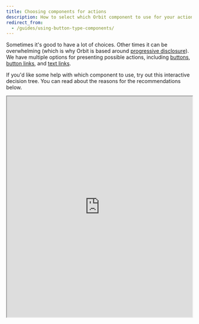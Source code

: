 ```yaml
---
title: Choosing components for actions
description: How to select which Orbit component to use for your actions.
redirect_from:
  - /guides/using-button-type-components/
---
```


Sometimes it's good to have a lot of choices.
Other times it can be overwhelming
(which is why Orbit is based around [progressive disclosure](/design-patterns/progressive-disclosure/)).
We have multiple options for presenting possible actions,
including [buttons](/components/action/button/),
[button links](/components/action/buttonlink/),
and [text links](/components/action/textlink/).

If you'd like some help with which component to use,
try out this interactive decision tree.
You can read about the reasons for the recommendations below.

<iframe
  title="Interactive decision tree for action components"
  style={{ border: "1px solid rgba(0, 0, 0, 0.1)", maxWidth: "700px", height: "350px" }}
  src="https://www.figma.com/embed?embed_host=share&amp;url=https%3A%2F%2Fwww.figma.com%2Fproto%2FDepQNenR2nFql1K6frx0Fj%2FButton-types-guide?node-id=1%3A2%26scaling%3Dmin-zoom&amp;chrome=DOCUMENTATION"
  allowFullScreen
  width="100%"
  height="600px"
/>

## Buttons

Our main [buttons](/components/action/button/) come in three sizes (_large_, _normal_, and _small_)
and six types:

- Primary
- Primary subtle
- Secondary
- Critical
- Critical subtle
- White

### Primary buttons

Best for the [single primary action](/components/action/button/#identify-the-most-important-actions)
on the screen.
Use them when you want to continue in the flow of the app.

<ImageContainer size="medium">

![A form with a primary button to 'Sign up'.](fileId:fannvRpkOJK6uxxT33EKaa;nodeId:96%3A1076)

</ImageContainer>

### Primary subtle buttons

Also used for primary actions
but those that do **not** directly push you to continue in the flow.
They should be used when there are multiple primary actions on one page with the same importance.

<ImageContainer size="medium">

![Images, text, and buttons for three options:
  Add a meal, Rent a car, Add insurance.
  Each option has a primary subtle button
  .](fileId:fannvRpkOJK6uxxT33EKaa;nodeId:100%3A0)

</ImageContainer>

### Secondary buttons

Used for actions that aren't so important.
They're usually connected to primary buttons.

<ImageContainer size="medium">

![A modal to find accommodation,
  with a primary button to 'Find a room'
  and a secondary button to 'Close'
  .](fileId:fannvRpkOJK6uxxT33EKaa;nodeId:101%3A0)

</ImageContainer>

### Critical buttons

Used when you need to permanently delete something
or have a critical action that can't be taken back.

<ImageContainer size="medium">

![A dialog asking to confirm account deletion
  with a critical button to 'Delect account'
  and a secondary button to 'Cancel'
  .](fileId:fannvRpkOJK6uxxT33EKaa;nodeId:101%3A52)

</ImageContainer>

### Critical subtle buttons

Used mainly as complementary buttons to critical ones.
They're often used as a step before permanent deletion,
so they're visually less important than critical buttons.

<ImageContainer size="medium">

![A screen with details on a traveler,
  with a critical subtle button at the button to 'Delete traveler'
  .](fileId:fannvRpkOJK6uxxT33EKaa;nodeId:105%3A2047 "This is followed by a dialog confirming the deletion with a critical button (not a subtle one).")

</ImageContainer>

### White buttons

Used in settings where the background is darker than usua
and normal buttons wouldn't work,
such as a [tooltip](/components/overlay/tooltip/)

<ImageContainer size="medium">

![A dark tooltip with some text
  and a white button to 'Learn more'
  .](fileId:fannvRpkOJK6uxxT33EKaa;nodeId:111%3A1400)

</ImageContainer>

## Alert buttons

Alert buttons should be used **only in [alerts](/components/information/alert/)**.

Each alert time has a basic button type (used in place of a primary button)
and a subtle button type (used in place of a secondary button).
There should be no more than _one basic and one subtle button_.
(See [alignment guidance below](#button-alignment-in-alert).)

<ReactExample exampleId="Alert-actions_sidebyside" />

## ButtonLinks

Choose a button link when it's outside text, the text inside is short,
and either of the following is true:

- The action navigates inside the app.
- The action is an interaction, like opening a modal or submitting a form.

Inside text and for external navigation, use only [text links](#textlinks).

ButtonLinks come in three sizes (_large_, _normal_, and _small_) and three types:

- [Primary](#primary-buttonlinks)
- [Secondary](#secondary-buttonlinks)
- [Critical](#critical-buttonlinks)

### Primary ButtonLinks

Great as complements to **primary buttons**
or as a primary standalone action that's visually less heavy than **primary subtle buttons**.

<ImageContainer size="medium">

![A modal with a form for places to visit,
  a primary button to 'Search journey',
  and a primary button link to 'Add destination'
  .](fileId:fannvRpkOJK6uxxT33EKaa;nodeId:104%3A180)

</ImageContainer>

### Secondary ButtonLinks

Great as complements to **secondary buttons** or as a secondary standalone action.
Often used for filters.

<ImageContainer size="medium">

![A search filter with a list of carriers that's incomplete
  and a secondary button link to 'Show all carriers'
  .](fileId:fannvRpkOJK6uxxT33EKaa;nodeId:104%3A36)

</ImageContainer>

### Critical ButtonLinks

Great as complements to **critical buttons**
or as a secondary standalone action that's visually less heavy than **critical subtle buttons**.

<ImageContainer size="medium">

![A form to edit payment card details with a secondary button to 'Close'
  and a critical button link to 'Delete card'
  .](fileId:fannvRpkOJK6uxxT33EKaa;nodeId:105%3A2185 "This can be followed by a confirmation dialog with a critical button.")

</ImageContainer>

## TextLinks

Choose a text link in any of these cases:

- The action is inside text.
- The action is less important and navigates outside the app.
- The text inside the action is long.

Our main TextLinks come in three sizes (_large_, _normal_, and _small_) and two types:

- Primary
- Secondary

All types can be external to navigate to external pages.
These links automatically open in a new window with extra security attributes.

**_Primary TextLinks_** are used for primary actions inside of text (a paragraph).

**_Secondary TextLinks_** are used for secondary actions inside of text (a paragraph).

## Button alignment

**_Primary buttons_** always appear to the right.
_Secondary buttons_ appear to the left of the primary button.
Depending on the context, you can use _primary subtle buttons_ on either the left or right side.

### Button alignment in Alert

**Standalone buttons** should always be aligned to the left.
If you have **multiple buttons**, align all buttons to the left.
**Primary buttons** should be first and then **Secondary** buttons.

If the text in either of the buttons in a two-button layout is too long,
the buttons get placed on separate lines.

The spacing between the buttons should be <InlineToken name="spaceXSmall" />
(you can do this with a [stack component](/components/layout/stack/)).

### Button alignment in Modal

When there is only _one action_ in Modal,
se a **primary subtle button** aligned to the left.
If there are _two actions_,
use **primary buttons** on the right of the modal action area
and **Secondary buttons** on the left.

### Button alignment in Card

The Card action area is on the right of the header
for both mobile and desktop versions.
In this area, we recommend using only a small **primary subtle button**
or a small **secondary button**.

